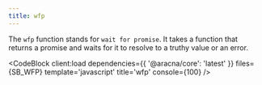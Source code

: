 ```yaml
---
title: wfp
---
```



The `wfp` function stands for `wait for promise`. It takes a function that returns a promise and waits for it to resolve to a truthy value or an error.

<CodeBlock client:load dependencies={{ '@aracna/core': 'latest' }} files={SB_WFP} template='javascript' title='wfp' console={100} />
